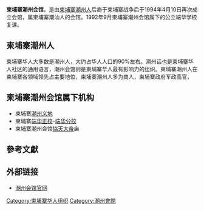 
'''柬埔寨潮州会馆'''，是由[[柬埔寨|柬埔寨]][[潮州人|潮州人]]后裔于柬埔寨战争后于1994年4月10日再次成立会馆，属柬埔寨潮汕人的会馆。1992年9月柬埔寨潮州会馆属下的公立端华学校复课。

==柬埔寨潮州人==

柬埔寨华人大多数是潮州人，大约占华人人口的90%左右。潮州话也是柬埔寨华人社区的通用语言，潮州会馆则是柬埔寨华人最有影响力的组织。柬埔寨潮州人在柬埔寨各领域领先占主要地位，柬埔寨潮州人多为商人，柬埔寨政府军政高官，

==柬埔寨潮州会馆属下机构==
*柬埔寨[[潮州义地|潮州义地]]
*柬埔寨[[端华正校|端华正校]]-[[端华分校|端华分校]]
*柬埔寨潮州会馆[[協天大帝|協天大帝]]庙

==參考文獻==
{{reflist}}
==外部链接==
*[https://web.archive.org/web/20150425174650/http://jianhuadaily.com/index.php/2013-02-26-04-03-18/2013-02-26-04-04-07 潮州会馆官网]

[[Category:柬埔寨华人组织|Category:柬埔寨华人组织]]
[[Category:潮州會館|Category:潮州會館]]